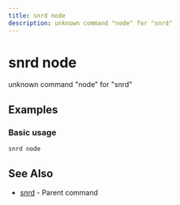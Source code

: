 ```yaml
---
title: snrd node
description: unknown command "node" for "snrd"
---
```


# snrd node

unknown command "node" for "snrd"

## Examples

### Basic usage

```shell
snrd node
```

## See Also

- [snrd](./snrd.mdx) - Parent command
